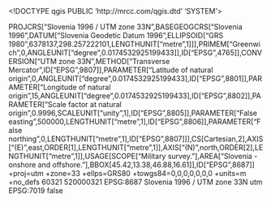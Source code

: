 <!DOCTYPE qgis PUBLIC 'http://mrcc.com/qgis.dtd' 'SYSTEM'>
<qgis version="3.38.3-Grenoble">
  <identifier></identifier>
  <parentidentifier></parentidentifier>
  <language></language>
  <type></type>
  <title></title>
  <abstract></abstract>
  <links/>
  <dates/>
  <fees></fees>
  <encoding></encoding>
  <crs>
    <spatialrefsys nativeFormat="Wkt">
      <wkt>PROJCRS["Slovenia 1996 / UTM zone 33N",BASEGEOGCRS["Slovenia 1996",DATUM["Slovenia Geodetic Datum 1996",ELLIPSOID["GRS 1980",6378137,298.257222101,LENGTHUNIT["metre",1]]],PRIMEM["Greenwich",0,ANGLEUNIT["degree",0.0174532925199433]],ID["EPSG",4765]],CONVERSION["UTM zone 33N",METHOD["Transverse Mercator",ID["EPSG",9807]],PARAMETER["Latitude of natural origin",0,ANGLEUNIT["degree",0.0174532925199433],ID["EPSG",8801]],PARAMETER["Longitude of natural origin",15,ANGLEUNIT["degree",0.0174532925199433],ID["EPSG",8802]],PARAMETER["Scale factor at natural origin",0.9996,SCALEUNIT["unity",1],ID["EPSG",8805]],PARAMETER["False easting",500000,LENGTHUNIT["metre",1],ID["EPSG",8806]],PARAMETER["False northing",0,LENGTHUNIT["metre",1],ID["EPSG",8807]]],CS[Cartesian,2],AXIS["(E)",east,ORDER[1],LENGTHUNIT["metre",1]],AXIS["(N)",north,ORDER[2],LENGTHUNIT["metre",1]],USAGE[SCOPE["Military survey."],AREA["Slovenia - onshore and offshore."],BBOX[45.42,13.38,46.88,16.61]],ID["EPSG",8687]]</wkt>
      <proj4>+proj=utm +zone=33 +ellps=GRS80 +towgs84=0,0,0,0,0,0,0 +units=m +no_defs</proj4>
      <srsid>60321</srsid>
      <srid>520000321</srid>
      <authid>EPSG:8687</authid>
      <description>Slovenia 1996 / UTM zone 33N</description>
      <projectionacronym>utm</projectionacronym>
      <ellipsoidacronym>EPSG:7019</ellipsoidacronym>
      <geographicflag>false</geographicflag>
    </spatialrefsys>
  </crs>
  <extent/>
</qgis>
